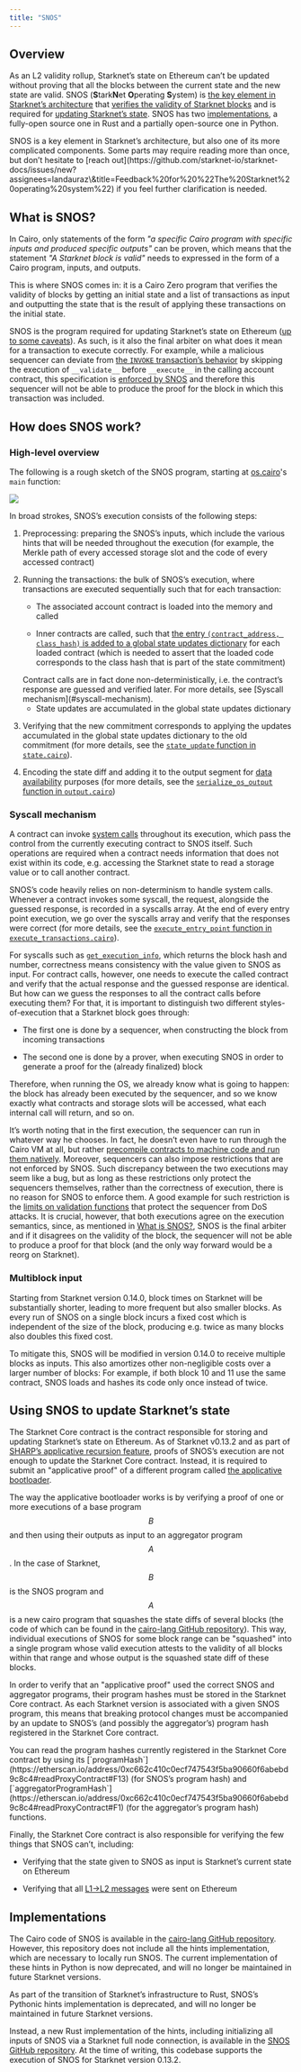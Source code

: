 ```yaml
---
title: "SNOS"
---
```


## Overview

As an L2 validity rollup, Starknet’s state on Ethereum can’t be updated without proving that all the blocks between the current state and the new state are valid. SNOS (**S**tark**N**et **O**perating **S**ystem) is [the key element in Starknet’s architecture](#what_is_snos?) that [verifies the validity of Starknet blocks](#how_does_snos_work?) and is required for [updating Starknet’s state](#using_snos_to_update_starknets_state). SNOS has two [implementations](#implementations), a fully-open source one in Rust and a partially open-source one in Python.

<Note>
  SNOS is a key element in Starknet’s architecture, but also one of its more complicated components. Some parts may require reading more than once, but don’t hesitate to [reach out](https://github.com/starknet-io/starknet-docs/issues/new?assignees=landauraz\&title=Feedback%20for%20%22The%20Starknet%20operating%20system%22) if you feel further clarification is needed.
</Note>

## What is SNOS?

In Cairo, only statements of the form *"a specific Cairo program with specific inputs and produced specific outputs"* can be proven, which means that the statement *"A Starknet block is valid"* needs to expressed in the form of a Cairo program, inputs, and outputs.

This is where SNOS comes in: it is a Cairo Zero program that verifies the validity of blocks by getting an initial state and a list of transactions as input and outputting the state that is the result of applying these transactions on the initial state.

SNOS is the program required for updating Starknet’s state on Ethereum ([up to some caveats](#os-and-core-contract)). As such, is it also the final arbiter on what does it mean for a transaction to execute correctly. For example, while a malicious sequencer can deviate from [the `INVOKE` transaction’s behavior](/architecture/transactions/#transaction_flow) by skipping the execution of `__validate__` before `__execute__` in the calling account contract, this specification is [enforced by SNOS](https://github.com/starkware-libs/cairo-lang/blob/8e11b8cc65ae1d0959328b1b4a40b92df8b58595/src/starkware/starknet/core/os/execution/execute_transactions.cairo#L390) and therefore this sequencer will not be able to produce the proof for the block in which this transaction was included.

## How does SNOS work?

### High-level overview

The following is a rough sketch of the SNOS program, starting at [os.cairo](https://github.com/starkware-libs/cairo-lang/blob/8e11b8cc65ae1d0959328b1b4a40b92df8b58595/src/starkware/starknet/core/os/os.cairo#L38)'s `main` function:

<Frame>
  <img src="/images/80375497-os_flow_copy.png" />
</Frame>

In broad strokes, SNOS’s execution consists of the following steps:

1. Preprocessing: preparing the SNOS’s inputs, which include the various hints that will be needed throughout the execution (for example, the Merkle path of every accessed storage slot and the code of every accessed contract)

2. Running the transactions: the bulk of SNOS’s execution, where transactions are executed sequentially such that for each transaction:

   * The associated account contract is loaded into the memory and called

   * Inner contracts are called, such that [the entry `(contract_address, class_hash)` is added to a global state updates dictionary](https://github.com/starkware-libs/cairo-lang/blob/8e11b8cc65ae1d0959328b1b4a40b92df8b58595/src/starkware/starknet/core/os/execution/execute_entry_point.cairo#L149) for each loaded contract (which is needed to assert that the loaded code corresponds to the class hash that is part of the state commitment)

   <Note>
      Contract calls are in fact done non-deterministically, i.e. the contract’s response are guessed and verified later. For more details, see [Syscall mechanism](#syscall-mechanism).
   </Note>

   * State updates are accumulated in the global state updates dictionary

3. Verifying that the new commitment corresponds to applying the updates accumulated in the global state updates dictionary to the old commitment (for more details, see the [`state_update` function in `state.cairo`](https://github.com/starkware-libs/cairo-lang/blob/8e11b8cc65ae1d0959328b1b4a40b92df8b58595/src/starkware/starknet/core/os/state/state.cairo#L40)).

4. Encoding the state diff and adding it to the output segment for [data availability](/architecture/data-availability/) purposes (for more details, see the [`serialize_os_output` function in `output.cairo`](https://github.com/starkware-libs/cairo-lang/blob/8e11b8cc65ae1d0959328b1b4a40b92df8b58595/src/starkware/starknet/core/os/output.cairo#L71))

### Syscall mechanism

A contract can invoke [system calls](https://book.cairo-lang.org/appendix-08-system-calls.html) throughout its execution, which pass the control from the currently executing contract to SNOS itself. Such operations are required when a contract needs information that does not exist within its code, e.g. accessing the Starknet state to read a storage value or to call another contract.

SNOS’s code heavily relies on non-determinism to handle system calls. Whenever a contract invokes some syscall, the request, alongside the guessed response, is recorded in a syscalls array. At the end of every entry point execution, we go over the syscalls array and verify that the responses were correct (for more details, see the [`execute_entry_point` function in `execute_transactions.cairo`](https://github.com/starkware-libs/cairo-lang/blob/8e11b8cc65ae1d0959328b1b4a40b92df8b58595/src/starkware/starknet/core/os/execution/execute_entry_point.cairo#L286)).

For syscalls such as [`get_execution_info`](https://book.cairo-lang.org/appendix-08-system-calls.html#get_execution_info), which returns the block hash and number, correctness means consistency with the value given to SNOS as input. For contract calls, however, one needs to execute the called contract and verify that the actual response and the guessed response are identical. But how can we guess the responses to all the contract calls before executing them? For that, it is important to distinguish two different styles-of-execution that a Starknet block goes through:

* The first one is done by a sequencer, when constructing the block from incoming transactions

* The second one is done by a prover, when executing SNOS in order to generate a proof for the (already finalized) block

Therefore, when running the OS, we already know what is going to happen: the block has already been executed by the sequencer, and so we know exactly what contracts and storage slots will be accessed, what each internal call will return, and so on.

It’s worth noting that in the first execution, the sequencer can run in whatever way he chooses. In fact, he doesn’t even have to run through the Cairo VM at all, but rather [precompile contracts to machine code and run them natively](https://github.com/lambdaclass/cairo_native). Moreover, sequencers can also impose restrictions that are not enforced by SNOS. Such discrepancy between the two executions may seem like a bug, but as long as these restrictions only protect the sequencers themselves, rather than the correctness of execution, there is no reason for SNOS to enforce them. A good example for such restriction is the [limits on validation functions](/architecture/accounts/#limitations_of_validation) that protect the sequencer from DoS attacks. It is crucial, however, that both executions agree on the execution semantics, since, as mentioned in [What is SNOS?](#introduction), SNOS is the final arbiter and if it disagrees on the validity of the block, the sequencer will not be able to produce a proof for that block (and the only way forward would be a reorg on Starknet).

### Multiblock input

Starting from Starknet version 0.14.0, block times on Starknet will be substantially shorter, leading to more frequent but also smaller blocks. As every run of SNOS on a single block incurs a fixed cost which is independent of the size of the block, producing e.g. twice as many blocks also doubles this fixed cost.

To mitigate this, SNOS will be modified in version 0.14.0 to receive multiple blocks as inputs. This also amortizes other non-negligible costs over a larger number of blocks: For example, if both block 10 and 11 use the same contract, SNOS loads and hashes its code only once instead of twice.

## Using SNOS to update Starknet’s state

The Starknet Core contract is the contract responsible for storing and updating Starknet’s state on Ethereum. As of Starknet v0.13.2 and as part of [SHARP’s applicative recursion feature](https://community.starknet.io/t/starknet-v0-13-2-pre-release-notes/114223#starknet-applicative-recursion-3), proofs of SNOS’s execution are not enough to update the Starknet Core contract. Instead, it is required to submit an "applicative proof" of a different program called [the applicative bootloader](https://github.com/starkware-libs/cairo-lang/blob/8e11b8cc65ae1d0959328b1b4a40b92df8b58595/src/starkware/cairo/bootloaders/applicative_bootloader/applicative_bootloader.cairo#L15).

The way the applicative bootloader works is by verifying a proof of one or more executions of a base program $$B$$ and then using their outputs as input to an aggregator program $$A$$. In the case of Starknet, $$B$$ is the SNOS program and $$A$$ is a new cairo program that squashes the state diffs of several blocks (the code of which can be found in the [cairo-lang GitHub repository](https://github.com/starkware-libs/cairo-lang/blob/8e11b8cc65ae1d0959328b1b4a40b92df8b58595/src/starkware/starknet/core/aggregator/main.cairo#L8)). This way, individual executions of SNOS for some block range can be "squashed" into a single program whose valid execution attests to the validity of all blocks within that range and whose output is the squashed state diff of these blocks.

In order to verify that an "applicative proof" used the correct SNOS and aggregator programs, their program hashes must be stored in the Starknet Core contract. As each Starknet version is associated with a given SNOS program, this means that breaking protocol changes must be accompanied by an update to SNOS’s (and possibly the aggregator’s) program hash registered in the Starknet Core contract.

<Tip>
  You can read the program hashes currently registered in the Starknet Core contract by using its [`programHash`](https://etherscan.io/address/0xc662c410c0ecf747543f5ba90660f6abebd9c8c4#readProxyContract#F13) (for SNOS’s program hash) and [`aggregatorProgramHash`](https://etherscan.io/address/0xc662c410c0ecf747543f5ba90660f6abebd9c8c4#readProxyContract#F1) (for the aggregator’s program hash) functions.
</Tip>

Finally, the Starknet Core contract is also responsible for verifying the few things that SNOS can’t, including:

* Verifying that the state given to SNOS as input is Starknet’s current state on Ethereum

* Verifying that all [L1→L2 messages](/architecture/messaging/#l1-l2-messages) were sent on Ethereum

## Implementations

The Cairo code of SNOS is available in the [cairo-lang GitHub repository](https://github.com/starkware-libs/cairo-lang/tree/8e11b8cc65ae1d0959328b1b4a40b92df8b58595/src/starkware/starknet/core/os). However, this repository does not include all the hints implementation, which are necessary to locally run SNOS. The current implementation of these hints in Python is now deprecated, and will no longer be maintained in future Starknet versions.

<Warning>
  As part of the transition of Starknet’s infrastructure to Rust, SNOS’s Pythonic hints implementation is deprecated, and will no longer be maintained in future Starknet versions.
</Warning>

Instead, a new Rust implementation of the hints, including initializing all inputs of SNOS via a Starknet full node connection, is available in the [SNOS GitHub repository](https://github.com/keep-starknet-strange/snos/tree/cb2a6d26faeb658492756fe100bbdf5b1600c768). At the time of writing, this codebase supports the execution of SNOS for Starknet version 0.13.2.